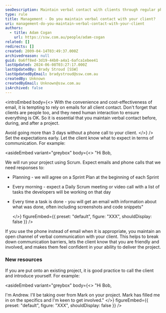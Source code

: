 ```yaml
---
seoDescription: Maintain verbal contact with clients through regular phone calls to ensure open communication and build trust.
type: rule
title: Management - Do you maintain verbal contact with your client?
uri: management-do-you-maintain-verbal-contact-with-your-client
authors:
  - title: Adam Cogan
    url: https://ssw.com.au/people/adam-cogan
related: []
redirects: []
created: 2009-04-14T03:49:37.000Z
archivedreason: null
guid: 0a6ff8ed-3d19-44b0-a4a1-6afca1ebee41
lastUpdated: 2024-06-08T03:27:17.000Z
lastUpdatedBy: Brady Stroud [SSW]
lastUpdatedByEmail: bradystroud@ssw.com.au
createdBy: Unknown
createdByEmail: Unknown@ssw.com.au
isArchived: false
---
```


<introEmbed
  body={<>
With the convenience and cost-effectiveness of email, it is tempting to rely on emails for all client contact. Don't forget that clients are people too, and they need human interaction to ensure everything is OK. So it is essential that you maintain verbal contact before, during, and after a project.

Avoid going more than 3 days without a phone call to your client.
  </>}
/>
Set the expectations early. Let the client know what to expect in terms of communication. For example:

<asideEmbed
  variant="greybox"
  body={<>
    "Hi Bob,

We will run your project using Scrum. Expect emails and phone calls that we need responses to:

- Planning - we will agree on a Sprint Plan at the beginning of each Sprint
- Every morning - expect a Daily Scrum meeting or video call with a list of tasks the developers will be working on that day
- Every time a task is done - you will get an email with information about what was done, often including screenshots and code snippets"

  </>}
  figureEmbed={{
    preset: "default",
    figure: "XXX",
    shouldDisplay: false
  }}
/>

If you use the phone instead of email when it is appropriate, you maintain an open channel of verbal communication with your client. This helps to break down communication barriers, lets the client know that you are friendly and involved, and makes them feel confident in your ability to deliver the project.

### New resources

If you are put onto an existing project, it is good practice to call the client and introduce yourself. For example:

<asideEmbed
  variant="greybox"
  body={<>
    "Hi Bob,

I'm Andrew. I'll be taking over from Mark on your project. Mark has filled me in on the specifics and I'm keen to get involved."
  </>}
  figureEmbed={{
    preset: "default",
    figure: "XXX",
    shouldDisplay: false
  }}
/>
